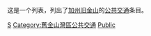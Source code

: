 这是一个列表，列出了[[加州|加州]][[旧金山|旧金山]]的[[公共交通|公共交通]]条目。


[[Category:美国城市轨道交通|S]]
[[Category:舊金山灣區公共交通|Category:舊金山灣區公共交通]]
[[Category:舊金山交通|Public]]